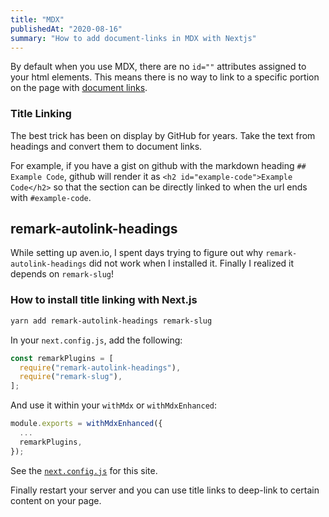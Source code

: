 ```yaml
---
title: "MDX"
publishedAt: "2020-08-16"
summary: "How to add document-links in MDX with Nextjs"
---
```


By default when you use MDX, there are no `id=""` attributes assigned to your html elements. This means there is no way to link to a specific portion on the page with [document links](/document-links).

### Title Linking

The best trick has been on display by GitHub for years. Take the text from headings and convert them to document links.

For example, if you have a gist on github with the markdown heading `## Example Code`, github will render it as `<h2 id="example-code">Example Code</h2>` so that the section can be directly linked to when the url ends with `#example-code`.

## remark-autolink-headings

While setting up aven.io, I spent days trying to figure out why `remark-autolink-headings` did not work when I installed it. Finally I realized it depends on `remark-slug`!


### How to install title linking with Next.js

```sh
yarn add remark-autolink-headings remark-slug
```

In your `next.config.js`, add the following:

```jsx
const remarkPlugins = [
  require("remark-autolink-headings"),
  require("remark-slug"),
];
```

And use it within your `withMdx` or `withMdxEnhanced`:

```jsx
module.exports = withMdxEnhanced({
  ...
  remarkPlugins,
});
```

See the [`next.config.js`](https://github.com/AvenCloud/sky/blob/main/next.config.js) for this site.


Finally restart your server and you can use title links to deep-link to certain content on your page.


<!--- © Aven LLC and Aven Contributors. Licensed under Creative Commons CC BY-NC-SA 4.0 https://creativecommons.org/licenses/by-nc-sa/4.0/ -->
